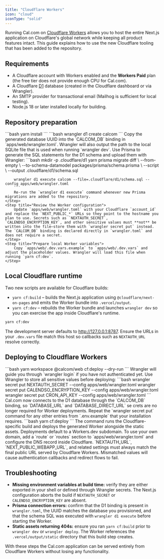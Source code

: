 ```yaml
---
title: "Cloudflare Workers"
icon: "cloud"
iconType: "solid"
---
```


Running Cal.com on [Cloudflare Workers](https://developers.cloudflare.com/workers/) allows you to host the entire Next.js application on Cloudflare's global network while keeping all product features intact. This guide explains how to use the new Cloudflare tooling that has been added to the repository.

## Requirements

- A Cloudflare account with Workers enabled and the **Workers Paid** plan (the free tier does not provide enough CPU for Cal.com).
- A Cloudflare [D1](https://developers.cloudflare.com/d1/) database (created in the Cloudflare dashboard or via Wrangler).
- An SMTP provider for transactional email (Mailhog is sufficient for local testing).
- Node.js 18 or later installed locally for building.

## Repository preparation

<Steps>
    <Step title="Install dependencies">
        ```bash
        yarn install
        ```
    </Step>
    <Step title="Provision the D1 database">
        ```bash
        wrangler d1 create calcom
        ```
        Copy the generated database UUID into the `CALCOM_DB` binding in `apps/web/wrangler.toml`. Wrangler will also output the
        path to the local SQLite file that is used when running `wrangler dev`.
    </Step>
    <Step title="Apply the Prisma schema to D1">
        Use Prisma to generate the SQL statements for the D1 schema and upload them with Wrangler:
        ```bash
        mkdir -p .cloudflare/d1
        yarn prisma migrate diff \
          --from-empty \
          --to-schema-datamodel packages/prisma/schema.prisma \
          --script \
          --output .cloudflare/d1/schema.sql

        wrangler d1 execute calcom --file=.cloudflare/d1/schema.sql --config apps/web/wrangler.toml
        ```
        Re-run the `wrangler d1 execute` command whenever new Prisma migrations are added to the repository.
    </Step>
    <Step title="Review the Worker configuration">
        Update `apps/web/wrangler.toml` with your Cloudflare `account_id` and replace the `NEXT_PUBLIC_*` URLs so they point to the hostname you plan to use. Secrets such as `NEXTAUTH_SECRET`, `CALENDSO_ENCRYPTION_KEY`, and other sensitive values must **not** be written into the file—store them with `wrangler secret put` instead. The `CALCOM_DB` binding is declared directly in `wrangler.toml` and does not require a secret.
    </Step>
    <Step title="Prepare local Worker variables">
        Copy `apps/web/.dev.vars.example` to `apps/web/.dev.vars` and adjust the placeholder values. Wrangler will load this file when running `yarn cf:dev`.
    </Step>
</Steps>

## Local Cloudflare runtime

Two new scripts are available for Cloudflare builds:

- `yarn cf:build` – builds the Next.js application using `@cloudflare/next-on-pages` and emits the Worker bundle into `.vercel/output`.
- `yarn cf:dev` – rebuilds the Worker bundle and launches `wrangler dev` so you can exercise the app inside Cloudflare's runtime.

```bash
yarn cf:dev
```

The development server defaults to <http://127.0.0.1:8787>. Ensure the URLs in your `.dev.vars` file match this host so callbacks such as `NEXTAUTH_URL` resolve correctly.

## Deploying to Cloudflare Workers

<Steps>
    <Step title="Authenticate Wrangler">
        ```bash
        yarn workspace @calcom/web cf:deploy --dry-run
        ```
        Wrangler will guide you through `wrangler login` if you have not authenticated yet.
    </Step>
    <Step title="Set required secrets">
        Use Wrangler to store all sensitive values before deploying:
        ```bash
        wrangler secret put NEXTAUTH_SECRET --config apps/web/wrangler.toml
        wrangler secret put CALENDSO_ENCRYPTION_KEY --config apps/web/wrangler.toml
        wrangler secret put CRON_API_KEY --config apps/web/wrangler.toml
        ```
        Cal.com now connects to the D1 database through the `CALCOM_DB` binding, so `DATABASE_URL` and `DATABASE_DIRECT_URL` se
        crets are no longer required for Worker deployments. Repeat the `wrangler secret put` command for any other entries from
        `.env.example` that your installation requires.
    </Step>
    <Step title="Run the production build and upload">
        ```bash
        yarn cf:deploy
        ```
        The command runs the Cloudflare-specific build and deploys the generated Worker alongside the static assets.
    </Step>
    <Step title="Configure routing">
        Deployments default to a Workers.dev subdomain. To use your own domain, add a `route` or `routes` section to `apps/web/wrangler.toml` and configure the DNS record inside Cloudflare.
    </Step>
</Steps>

<Info>
`NEXTAUTH_URL`, `NEXT_PUBLIC_WEBAPP_URL`, and related settings must always match the final public URL served by Cloudflare Workers. Mismatched values will cause authentication callbacks and redirect flows to fail.
</Info>

## Troubleshooting

- **Missing environment variables at build time:** verify they are either exported in your shell or defined through Wrangler secrets. The Next.js configuration aborts the build if `NEXTAUTH_SECRET` or `CALENDSO_ENCRYPTION_KEY` are absent.
- **Prisma connection errors:** confirm that the D1 binding is present in `wrangler.toml`, the UUID matches the database you provisioned, and that the schema SQL was executed with `wrangler d1 execute` before starting the Worker.
- **Static assets returning 404s:** ensure you ran `yarn cf:build` prior to `wrangler dev` or `wrangler deploy`. The Worker references the `.vercel/output/static` directory that this build step creates.

With these steps the Cal.com application can be served entirely from Cloudflare Workers without losing any functionality.
